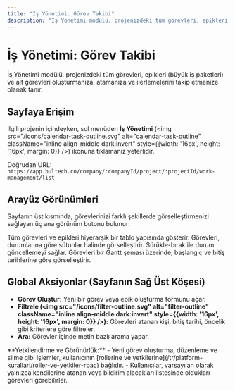 ```yaml
---
title: "İş Yönetimi: Görev Takibi"
description: "İş Yönetimi modülü, projenizdeki tüm görevleri, epikleri (büyük iş paketleri) ve alt görevleri oluşturmanıza, atamanıza ve ilerlemelerini takip etmenize olanak tanır."
---
```


# İş Yönetimi: Görev Takibi

İş Yönetimi modülü, projenizdeki tüm görevleri, epikleri (büyük iş paketleri) ve alt görevleri oluşturmanıza, atamanıza ve ilerlemelerini takip etmenize olanak tanır.

## Sayfaya Erişim

İlgili projenin içindeyken, sol menüden **İş Yönetimi** (<img src="/icons/calendar-task-outline.svg" alt="calendar-task-outline" className="inline align-middle dark:invert" style={{width: '16px', height: '16px', margin: 0}} />) ikonuna tıklamanız yeterlidir.

Doğrudan URL: `https://app.bultech.co/company/:companyId/project/:projectId/work-management/list`

## Arayüz Görünümleri

Sayfanın üst kısmında, görevlerinizi farklı şekillerde görselleştirmenizi sağlayan üç ana görünüm butonu bulunur:

<CardGroup cols={3}>
  <Card title="Liste Görünümü" icon="format-list-bulleted" href="/tr/is-yonetimi/gorunumler-ve-temel-islemler">
    Tüm görevleri ve epikleri hiyerarşik bir tablo yapısında gösterir.
  </Card>
  <Card title="Kanban Panosu" icon="view-kanban-outline" href="/tr/is-yonetimi/kanban-panosu">
    Görevleri, durumlarına göre sütunlar halinde görselleştirir. Sürükle-bırak ile durum güncellemeyi sağlar.
  </Card>
  <Card title="Zaman Çizelgesi" icon="chart-gantt" href="/tr/is-yonetimi/zaman-cizelgesi">
    Görevleri bir Gantt şeması üzerinde, başlangıç ve bitiş tarihlerine göre görselleştirir.
  </Card>
</CardGroup>

## Global Aksiyonlar (Sayfanın Sağ Üst Köşesi)

- **Görev Oluştur:** Yeni bir görev veya epik oluşturma formunu açar.
- **Filtrele (<img src="/icons/filter-outline.svg" alt="filter-outline" className="inline align-middle dark:invert" style={{width: '16px', height: '16px', margin: 0}} />):** Görevleri atanan kişi, bitiş tarihi, öncelik gibi kriterlere göre filtreler.
- **Ara:** Görevler içinde metin bazlı arama yapar.

<Note>
  **Yetkilendirme ve Görünürlük:**
  - Yeni görev oluşturma, düzenleme ve silme gibi işlemler, kullanıcının [rollerine ve yetkilerine](/tr/platform-kurallari/roller-ve-yetkiler-rbac) bağlıdır.
  - Kullanıcılar, varsayılan olarak yalnızca kendilerine atanan veya bildirim alacakları listesinde oldukları görevleri görebilirler.
</Note>
